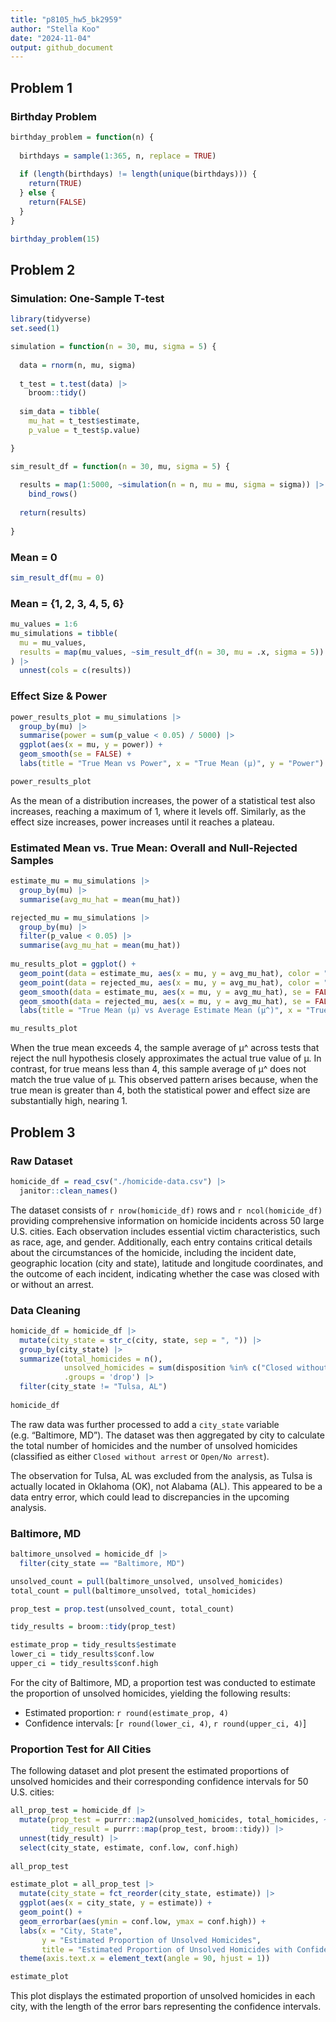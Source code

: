 ```yaml
---
title: "p8105_hw5_bk2959"
author: "Stella Koo"
date: "2024-11-04"
output: github_document
---
```

## Problem 1
### Birthday Problem
```r
birthday_problem = function(n) {
  
  birthdays = sample(1:365, n, replace = TRUE)
  
  if (length(birthdays) != length(unique(birthdays))) {
    return(TRUE)  
  } else {
    return(FALSE)
  }
}
```

```r
birthday_problem(15)
```

## Problem 2
### Simulation: One-Sample T-test
```r
library(tidyverse)
set.seed(1)

simulation = function(n = 30, mu, sigma = 5) {
  
  data = rnorm(n, mu, sigma)
  
  t_test = t.test(data) |>
    broom::tidy()
  
  sim_data = tibble(
    mu_hat = t_test$estimate,
    p_value = t_test$p.value)

}

sim_result_df = function(n = 30, mu, sigma = 5) {
  
  results = map(1:5000, ~simulation(n = n, mu = mu, sigma = sigma)) |>
    bind_rows()
  
  return(results)
  
}
```

### Mean = 0
```r
sim_result_df(mu = 0)
```

### Mean = {1, 2, 3, 4, 5, 6}
```r
mu_values = 1:6
mu_simulations = tibble(
  mu = mu_values,
  results = map(mu_values, ~sim_result_df(n = 30, mu = .x, sigma = 5)) 
) |>
  unnest(cols = c(results))
```

### Effect Size & Power
```r
power_results_plot = mu_simulations |> 
  group_by(mu) |>
  summarise(power = sum(p_value < 0.05) / 5000) |>
  ggplot(aes(x = mu, y = power)) +
  geom_smooth(se = FALSE) +
  labs(title = "True Mean vs Power", x = "True Mean (µ)", y = "Power")

power_results_plot
```

As the mean of a distribution increases, the power of a statistical test also increases, reaching a maximum of 1, where it levels off. Similarly, as the effect size increases, power increases until it reaches a plateau.

### Estimated Mean vs. True Mean: Overall and Null-Rejected Samples
```r
estimate_mu = mu_simulations |>
  group_by(mu) |>
  summarise(avg_mu_hat = mean(mu_hat))

rejected_mu = mu_simulations |>
  group_by(mu) |>
  filter(p_value < 0.05) |>
  summarise(avg_mu_hat = mean(mu_hat))
  
mu_results_plot = ggplot() +
  geom_point(data = estimate_mu, aes(x = mu, y = avg_mu_hat), color = "deepskyblue") +
  geom_point(data = rejected_mu, aes(x = mu, y = avg_mu_hat), color = "coral1") +
  geom_smooth(data = estimate_mu, aes(x = mu, y = avg_mu_hat), se = FALSE, color = "deepskyblue") +
  geom_smooth(data = rejected_mu, aes(x = mu, y = avg_mu_hat), se = FALSE, color = "coral1") +
  labs(title = "True Mean (µ) vs Average Estimate Mean (µ^)", x = "True Mean (µ)", y = "Average Estimate Mean (µ^)")

mu_results_plot
```

When the true mean exceeds 4, the sample average of µ^ across tests that reject the null hypothesis closely approximates the actual true value of µ. In contrast, for true means less than 4, this sample average of µ^ does not match the true value of µ. This observed pattern arises because, when the true mean is greater than 4, both the statistical power and effect size are substantially high, nearing 1.

## Problem 3
### Raw Dataset
```r
homicide_df = read_csv("./homicide-data.csv") |>
  janitor::clean_names()
```

The dataset consists of `r nrow(homicide_df)` rows and `r ncol(homicide_df)` providing comprehensive information on homicide incidents across 50 large U.S. cities. Each observation includes essential victim characteristics, such as race, age, and gender. Additionally, each entry contains critical details about the circumstances of the homicide, including the incident date, geographic location (city and state), latitude and longitude coordinates, and the outcome of each incident, indicating whether the case was closed with or without an arrest.

### Data Cleaning
```r
homicide_df = homicide_df |>
  mutate(city_state = str_c(city, state, sep = ", ")) |> 
  group_by(city_state) |>
  summarize(total_homicides = n(),
            unsolved_homicides = sum(disposition %in% c("Closed without arrest", "Open/No arrest")),
            .groups = 'drop') |>
  filter(city_state != "Tulsa, AL") 
  
homicide_df
```
The raw data was further processed to add a `city_state` variable (e.g. “Baltimore, MD”). The dataset was then aggregated by city to calculate the total number of homicides and the number of unsolved homicides (classified as either `Closed without arrest` or `Open/No arrest`). 

The observation for Tulsa, AL was excluded from the analysis, as Tulsa is actually located in Oklahoma (OK), not Alabama (AL). This appeared to be a data entry error, which could lead to discrepancies in the upcoming analysis.

### Baltimore, MD
```r
baltimore_unsolved = homicide_df |>
  filter(city_state == "Baltimore, MD")

unsolved_count = pull(baltimore_unsolved, unsolved_homicides)
total_count = pull(baltimore_unsolved, total_homicides)

prop_test = prop.test(unsolved_count, total_count)

tidy_results = broom::tidy(prop_test)

estimate_prop = tidy_results$estimate
lower_ci = tidy_results$conf.low
upper_ci = tidy_results$conf.high
```
For the city of Baltimore, MD, a proportion test was conducted to estimate the proportion of unsolved homicides, yielding the following results:

* Estimated proportion: `r round(estimate_prop, 4)`
* Confidence intervals: [`r round(lower_ci, 4)`, `r round(upper_ci, 4)`]

### Proportion Test for All Cities
The following dataset and plot present the estimated proportions of unsolved homicides and their corresponding confidence intervals for 50 U.S. cities:
```r
all_prop_test = homicide_df |>
  mutate(prop_test = purrr::map2(unsolved_homicides, total_homicides, ~prop.test(x = .x, n = .y)),
         tidy_result = purrr::map(prop_test, broom::tidy)) |>
  unnest(tidy_result) |>
  select(city_state, estimate, conf.low, conf.high)
  
all_prop_test
```

```r
estimate_plot = all_prop_test |>
  mutate(city_state = fct_reorder(city_state, estimate)) |>
  ggplot(aes(x = city_state, y = estimate)) +
  geom_point() +
  geom_errorbar(aes(ymin = conf.low, ymax = conf.high)) +
  labs(x = "City, State", 
       y = "Estimated Proportion of Unsolved Homicides",
       title = "Estimated Proportion of Unsolved Homicides with Confidence Intervals") +
  theme(axis.text.x = element_text(angle = 90, hjust = 1))

estimate_plot
```

This plot displays the estimated proportion of unsolved homicides in each city, with the length of the error bars representing the confidence intervals. 